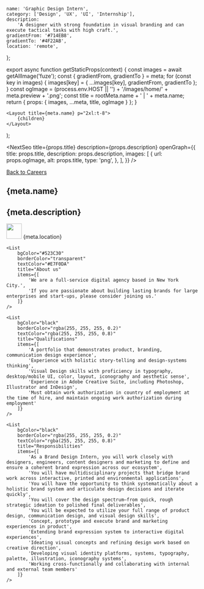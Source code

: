 
	name: 'Graphic Design Intern',
	category: ['Design', 'UX', 'UI', 'Internship'],
	description:
		'A designer with strong foundation in visual branding and can execute tactical tasks with high craft.',
	gradientFrom: '#714EB8',
	gradientTo: '#4F22AB',
	location: 'remote',
};

export async function getStaticProps(context) {
	const images = await getAllImage('fuze');
	const { gradientFrom, gradientTo } = meta;
	for (const key in images) {
		images[key] = { ...images[key], gradientFrom, gradientTo };
	}
	const ogImage =
		(process.env.HOST || '') + '/images/home/' + meta.preview + '.png';
	const title = rootMeta.name + ' | ' + meta.name;
	return { props: { images, ...meta, title, ogImage } };
}

	<Layout title={meta.name} p="2xl:t-8">
		{children}
	</Layout>
);

<NextSeo
	title={props.title}
	description={props.description}
	openGraph={{
		title: props.title,
		description: props.description,
		images: [
			{
				url: props.ogImage,
				alt: props.title,
				type: 'png',
			},
		],
	}}
/>

<section
	p="5 lg:x-22.5 lg:y-20"
	m="x-5 b-5 lg:x-10"
	grid="~ cols-12 gap-5"
	border="rounded-lg"
	bg="bg02"
	className="md-title"
>
	<div className="col-span-12 md:col-span-9 lg:col-span-9 mb-4">
		<a href="/careers/">Back to Careers</a>
	</div>
	<h1
		font="questrial leading-none"
		grid="col-span-12 md:col-span-9 lg:col-span-9"
		className="text-fs03 lg:text-6xl"
	>
		{meta.name}
	</h1>
	<h2 m="lg:b-2" grid="col-span-12" className="text-xl">
		{meta.description}
	</h2>
	<div className="col-span-12 md:col-span-9 lg:col-span-9">
		<span className="float-left">
			<img src="../images/careers/location_pin.gif" width="40px" />
		</span>
		<span className="float-left capitalize ml-2 mt-1.5">{meta.location}</span>
	</div>
</section>

<RegularWidth>

    <List
    	bgColor="#523C30"
    	borderColor="transparent"
    	textColor="#E7F0DA"
    	title="About us"
    	items={[
    		'We are a full-service digital agency based in New York City.',
    		'If you are passionate about building lasting brands for large enterprises and start-ups, please consider joining us.'
    	]}
    />

    <List
    	bgColor="black"
    	borderColor="rgba(255, 255, 255, 0.2)"
    	textColor="rgba(255, 255, 255, 0.8)"
    	title="Qualifications"
    	items={[
    		'A portfolio that demonstrates product, branding, communication design experience',
    		'Experience with holistic story-telling and design-systems thinking',
    		'Visual Design skills with proficiency in typography, desktop/mobile UI, color, layout, iconography and aesthetic sense',
    		'Experience in Adobe Creative Suite, including Photoshop, Illustrator and InDesign',
    		'Must obtain work authorization in country of employment at the time of hire, and maintain ongoing work authorization during employment'
    	]}
    />

    <List
    	bgColor="black"
    	borderColor="rgba(255, 255, 255, 0.2)"
    	textColor="rgba(255, 255, 255, 0.8)"
    	title="Responsibilities"
    	items={[
    		'As a Brand Design Intern, you will work closely with designers, engineers, content designers and marketing to define and ensure a coherent brand expression across our ecosystem',
    		'You will have multidisciplinary projects that bridge brand work across interactive, printed and environmental applications',
    		'You will have the opportunity to think systematically about a holistic brand system and articulate design decisions and iterate quickly',
    		'You will cover the design spectrum–from quick, rough strategic ideation to polished final deliverables',
    		'You will be expected to utilize your full range of product design, communication design, and visual design skills',
    		'Concept, prototype and execute brand and marketing experiences in product',
    		'Extending brand expression system to interactive digital experiences',
    		'Ideating visual concepts and refining design work based on creative direction',
    		'Developing visual identity platforms, systems, typography, palette, illustration, iconography systems',
    		'Working cross-functionally and collaborating with internal and external team members'
    	]}
    />

</RegularWidth>

